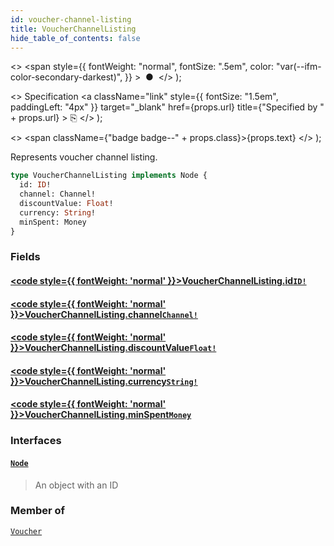 ```yaml
---
id: voucher-channel-listing
title: VoucherChannelListing
hide_table_of_contents: false
---
```


  <>
    <span
      style={{
        fontWeight: "normal",
        fontSize: ".5em",
        color: "var(--ifm-color-secondary-darkest)",
      }}
    >
      &nbsp;●&nbsp;
    </span>
  </>
);

  <>
    Specification
    <a
      className="link"
      style={{ fontSize: "1.5em", paddingLeft: "4px" }}
      target="\_blank"
      href={props.url}
      title={"Specified by " + props.url}
    >
      ⎘
    </a>
  </>
);

  <>
    <span className={"badge badge--" + props.class}>{props.text}</span>
  </>
);

Represents voucher channel listing.

```graphql
type VoucherChannelListing implements Node {
  id: ID!
  channel: Channel!
  discountValue: Float!
  currency: String!
  minSpent: Money
}
```

### Fields

#### [<code style={{ fontWeight: 'normal' }}>VoucherChannelListing.<b>id</b></code>](#)<Bullet />[`ID!`](../../api-reference/miscellaneous/scalars/id) <Badge class="secondary" text="non-null"/> <Badge class="secondary" text="scalar"/> <Badge class="secondary" text="miscellaneous"/>

>

#### [<code style={{ fontWeight: 'normal' }}>VoucherChannelListing.<b>channel</b></code>](#)<Bullet />[`Channel!`](../../api-reference/channels/objects/channel) <Badge class="secondary" text="non-null"/> <Badge class="secondary" text="object"/> <Badge class="secondary" text="channels"/>

>

#### [<code style={{ fontWeight: 'normal' }}>VoucherChannelListing.<b>discountValue</b></code>](#)<Bullet />[`Float!`](../../api-reference/miscellaneous/scalars/float) <Badge class="secondary" text="non-null"/> <Badge class="secondary" text="scalar"/> <Badge class="secondary" text="miscellaneous"/>

>

#### [<code style={{ fontWeight: 'normal' }}>VoucherChannelListing.<b>currency</b></code>](#)<Bullet />[`String!`](../../api-reference/miscellaneous/scalars/string) <Badge class="secondary" text="non-null"/> <Badge class="secondary" text="scalar"/> <Badge class="secondary" text="miscellaneous"/>

>

#### [<code style={{ fontWeight: 'normal' }}>VoucherChannelListing.<b>minSpent</b></code>](#)<Bullet />[`Money`](../../api-reference/miscellaneous/objects/money) <Badge class="secondary" text="object"/> <Badge class="secondary" text="miscellaneous"/>

>

### Interfaces

#### [`Node`](../../api-reference/miscellaneous/interfaces/node) <Badge class="secondary" text="interface"/> <Badge class="secondary" text="miscellaneous"/>

> An object with an ID

### Member of

[`Voucher`](../../api-reference/discounts/objects/voucher) <Badge class="secondary" text="object"/>
